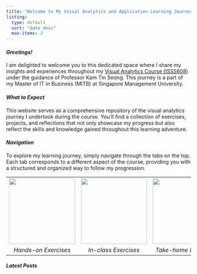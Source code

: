 ```yaml
---
title: "Welcome to My Visual Analytics and Application Learning Journey!"
listing: 
  type: default
  sort: "date desc"
  max-items: 2
---
```


#### ***Greetings!***

I am delighted to welcome you to this dedicated space where I share my insights and experiences throughout my [Visual Analytics Course (ISSS608)]{.underline} under the guidance of Professor Kam Tin Seong. This journey is a part of my Master of IT in Business (MITB) at Singapore Management University.

#### ***What to Expect***

This website serves as a comprehensive repository of the visual analytics journey I undertook during the course. You'll find a collection of exercises, projects, and reflections that not only showcase my progress but also reflect the skills and knowledge gained throughout this learning adventure.

#### ***Navigation***

To explore my learning journey, simply navigate through the tabs on the top. Each tab corresponds to a different aspect of the course, providing you with a structured and organized way to follow my progression.

|                                                                      |                                                                      |                                                                      |
|:--------------------------------------------------------------------:|:--------------------------------------------------------------------:|:--------------------------------------------------------------------:|
| ![](images/clipboard-2383612098.png){fig-align="center" width="180"} | ![](images/clipboard-3832021204.png){fig-align="center" width="180"} | ![](images/clipboard-2600415027.png){fig-align="center" width="180"} |
|                         *Hands-on Exercises*                         |                         *In-class Exercises*                         |                        *Take-home Exercises*                         |

#### *Latest Posts*
